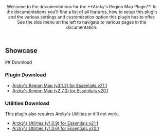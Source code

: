 <Header title="Arcky's Region Map Guide">
  Welcome to the documentations for the **Arcky's Region Map Plugin**. In the documentations you'll find a list of all features, how to setup this plugin and the various settings and customization option this plugin has to offer. See the side menu on the left to navigate to various pages in the documentation.
</Header>

## Showcase 

<YouTubeEmbed videoId="p4d8Mch6drc" title="Arcky's Region Map v3.2.0 Showcase"/>
## Download

### Plugin Download
- [Arcky's Region Map (v3.1.2) for Essentials v21.1](https://eeveeexpo.com/resources/1404/)
- [Arcky's Region Map (v2.7.0) for Essentials v20.1](https://drive.google.com/file/d/1zDsFIp48QxPfJFe7LK0yMDGY77-y0aQo/view?usp=sharing)

### Utilities Download 
This plugin also requires Arcky's Utilities or it'll not work.
- [Arcky's Utilities (v1.0.9) for Essentials v21.1](https://drive.google.com/file/d/19xrRavd1CpbC0p1UQtOUZzuEeHL_WHB5/view?usp=sharing)
- [Arcky's Utilities (v1.0.6) for Essentials v20.1](https://drive.google.com/file/d/1ewj5NVV32FxmctNV51FYnujCCRiq0GJJ/view?usp=drive_link)
